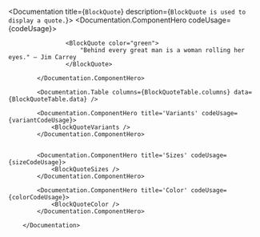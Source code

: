 
<Documentation title={`BlockQuote`} description={`
            BlockQuote is used to display a quote.
        `}>
            <Documentation.ComponentHero codeUsage={codeUsage}>
               
                    <BlockQuote color="green">
                        "Behind every great man is a woman rolling her eyes." — Jim Carrey
                    </BlockQuote>
                    
            </Documentation.ComponentHero>
            
            <Documentation.Table columns={BlockQuoteTable.columns} data={BlockQuoteTable.data} />

            <Documentation.ComponentHero title='Variants' codeUsage={variantCodeUsage}>
                <BlockQuoteVariants />
            </Documentation.ComponentHero>
  

            <Documentation.ComponentHero title='Sizes' codeUsage={sizeCodeUsage}>
                <BlockQuoteSizes />
            </Documentation.ComponentHero>

            <Documentation.ComponentHero title='Color' codeUsage={colorCodeUsage}>
                <BlockQuoteColor />
            </Documentation.ComponentHero>
        
        </Documentation>